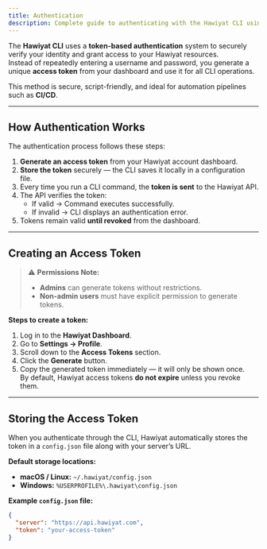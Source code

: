 ```yaml
---
title: Authentication
description: Complete guide to authenticating with the Hawiyat CLI using token-based authentication.
---
```




The **Hawiyat CLI** uses a **token-based authentication** system to securely verify your identity and grant access to your Hawiyat resources.  
Instead of repeatedly entering a username and password, you generate a unique **access token** from your dashboard and use it for all CLI operations.

This method is secure, script-friendly, and ideal for automation pipelines such as **CI/CD**.

---

## How Authentication Works

The authentication process follows these steps:

1. **Generate an access token** from your Hawiyat account dashboard.
2. **Store the token** securely — the CLI saves it locally in a configuration file.
3. Every time you run a CLI command, the **token is sent** to the Hawiyat API.
4. The API verifies the token:
   - If valid → Command executes successfully.
   - If invalid → CLI displays an authentication error.
5. Tokens remain valid **until revoked** from the dashboard.

---

## Creating an Access Token

> ⚠ **Permissions Note:**  
> - **Admins** can generate tokens without restrictions.  
> - **Non-admin users** must have explicit permission to generate tokens.

**Steps to create a token:**
1. Log in to the **Hawiyat Dashboard**.
2. Go to **Settings → Profile**.
3. Scroll down to the **Access Tokens** section.
4. Click the **Generate** button.
5. Copy the generated token immediately — it will only be shown once.  
   By default, Hawiyat access tokens **do not expire** unless you revoke them.

<ImageZoom
  src="/assets/cli/token.png"
  width={800}
  height={630}
  alt="Access token generation screen"
  className="rounded-lg"
/>

---

## Storing the Access Token

When you authenticate through the CLI, Hawiyat automatically stores the token in a `config.json` file along with your server’s URL.

**Default storage locations:**
- **macOS / Linux:** `~/.hawiyat/config.json`
- **Windows:** `%USERPROFILE%\.hawiyat\config.json`

**Example `config.json` file:**
```json
{
  "server": "https://api.hawiyat.com",
  "token": "your-access-token"
}
